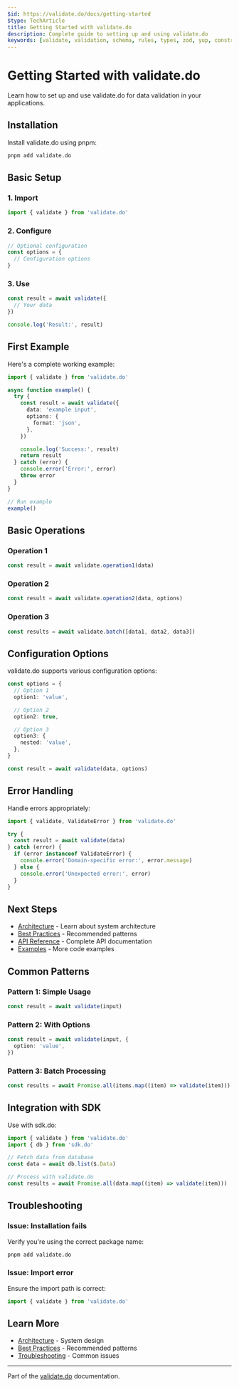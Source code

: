 ```yaml
---
$id: https://validate.do/docs/getting-started
$type: TechArticle
title: Getting Started with validate.do
description: Complete guide to setting up and using validate.do
keywords: [validate, validation, schema, rules, types, zod, yup, constraints, getting-started, setup, tutorial]
---
```


# Getting Started with validate.do

Learn how to set up and use validate.do for data validation in your applications.

## Installation

Install validate.do using pnpm:

```bash
pnpm add validate.do
```

## Basic Setup

### 1. Import

```typescript
import { validate } from 'validate.do'
```

### 2. Configure

```typescript
// Optional configuration
const options = {
  // Configuration options
}
```

### 3. Use

```typescript
const result = await validate({
  // Your data
})

console.log('Result:', result)
```

## First Example

Here's a complete working example:

```typescript
import { validate } from 'validate.do'

async function example() {
  try {
    const result = await validate({
      data: 'example input',
      options: {
        format: 'json',
      },
    })

    console.log('Success:', result)
    return result
  } catch (error) {
    console.error('Error:', error)
    throw error
  }
}

// Run example
example()
```

## Basic Operations

### Operation 1

```typescript
const result = await validate.operation1(data)
```

### Operation 2

```typescript
const result = await validate.operation2(data, options)
```

### Operation 3

```typescript
const results = await validate.batch([data1, data2, data3])
```

## Configuration Options

validate.do supports various configuration options:

```typescript
const options = {
  // Option 1
  option1: 'value',

  // Option 2
  option2: true,

  // Option 3
  option3: {
    nested: 'value',
  },
}

const result = await validate(data, options)
```

## Error Handling

Handle errors appropriately:

```typescript
import { validate, ValidateError } from 'validate.do'

try {
  const result = await validate(data)
} catch (error) {
  if (error instanceof ValidateError) {
    console.error('Domain-specific error:', error.message)
  } else {
    console.error('Unexpected error:', error)
  }
}
```

## Next Steps

- [Architecture](./architecture) - Learn about system architecture
- [Best Practices](./best-practices) - Recommended patterns
- [API Reference](../api/reference) - Complete API documentation
- [Examples](../examples/basic-usage) - More code examples

## Common Patterns

### Pattern 1: Simple Usage

```typescript
const result = await validate(input)
```

### Pattern 2: With Options

```typescript
const result = await validate(input, {
  option: 'value',
})
```

### Pattern 3: Batch Processing

```typescript
const results = await Promise.all(items.map((item) => validate(item)))
```

## Integration with SDK

Use with sdk.do:

```typescript
import { validate } from 'validate.do'
import { db } from 'sdk.do'

// Fetch data from database
const data = await db.list($.Data)

// Process with validate.do
const results = await Promise.all(data.map((item) => validate(item)))
```

## Troubleshooting

### Issue: Installation fails

Verify you're using the correct package name:

```bash
pnpm add validate.do
```

### Issue: Import error

Ensure the import path is correct:

```typescript
import { validate } from 'validate.do'
```

## Learn More

- [Architecture](./architecture) - System design
- [Best Practices](./best-practices) - Recommended patterns
- [Troubleshooting](./troubleshooting) - Common issues

---

Part of the [validate.do](https://validate.do) documentation.
